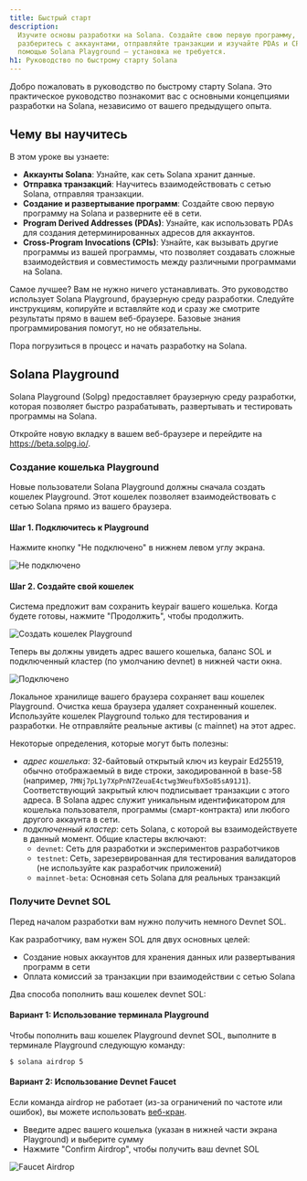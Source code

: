 ```yaml
---
title: Быстрый старт
description:
  Изучите основы разработки на Solana. Создайте свою первую программу,
  разберитесь с аккаунтами, отправляйте транзакции и изучайте PDAs и CPIs с
  помощью Solana Playground — установка не требуется.
h1: Руководство по быстрому старту Solana
---
```


Добро пожаловать в руководство по быстрому старту Solana. Это практическое
руководство познакомит вас с основными концепциями разработки на Solana,
независимо от вашего предыдущего опыта.

## Чему вы научитесь

В этом уроке вы узнаете:

- **Аккаунты Solana**: Узнайте, как сеть Solana хранит данные.
- **Отправка транзакций**: Научитесь взаимодействовать с сетью Solana, отправляя
  транзакции.
- **Создание и развертывание программ**: Создайте свою первую программу на
  Solana и разверните её в сети.
- **Program Derived Addresses (PDAs)**: Узнайте, как использовать PDAs для
  создания детерминированных адресов для аккаунтов.
- **Cross-Program Invocations (CPIs)**: Узнайте, как вызывать другие программы
  из вашей программы, что позволяет создавать сложные взаимодействия и
  совместимость между различными программами на Solana.

Самое лучшее? Вам не нужно ничего устанавливать. Это руководство использует
Solana Playground, браузерную среду разработки. Следуйте инструкциям, копируйте
и вставляйте код и сразу же смотрите результаты прямо в вашем веб-браузере.
Базовые знания программирования помогут, но не обязательны.

Пора погрузиться в процесс и начать разработку на Solana.

## Solana Playground

Solana Playground (Solpg) предоставляет браузерную среду разработки, которая
позволяет быстро разрабатывать, развертывать и тестировать программы на Solana.

Откройте новую вкладку в вашем веб-браузере и перейдите на
https://beta.solpg.io/.

<Steps>
<Step>

### Создание кошелька Playground

Новые пользователи Solana Playground должны сначала создать кошелек Playground.
Этот кошелек позволяет взаимодействовать с сетью Solana прямо из вашего
браузера.

#### Шаг 1. Подключитесь к Playground

Нажмите кнопку "Не подключено" в нижнем левом углу экрана.

![Не подключено](/assets/docs/intro/quickstart/pg-not-connected.png)

#### Шаг 2. Создайте свой кошелек

Система предложит вам сохранить keypair вашего кошелька. Когда будете готовы,
нажмите "Продолжить", чтобы продолжить.

![Создать кошелек Playground](/assets/docs/intro/quickstart/pg-create-wallet.png)

Теперь вы должны увидеть адрес вашего кошелька, баланс SOL и подключенный
кластер (по умолчанию devnet) в нижней части окна.

![Подключено](/assets/docs/intro/quickstart/pg-connected.png)

<Callout>
  Локальное хранилище вашего браузера сохраняет ваш кошелек Playground. Очистка
  кеша браузера удаляет сохраненный кошелек. Используйте кошелек Playground
  только для тестирования и разработки. Не отправляйте реальные активы (с
  mainnet) на этот адрес.
</Callout>

Некоторые определения, которые могут быть полезны:

- _адрес кошелька_: 32-байтовый открытый ключ из keypair Ed25519, обычно
  отображаемый в виде строки, закодированной в base-58 (например,
  `7MNj7pL1y7XpPnN7ZeuaE4ctwg3WeufbX5o85sA91J1`). Соответствующий закрытый ключ
  подписывает транзакции с этого адреса. В Solana адрес служит уникальным
  идентификатором для кошелька пользователя, программы (смарт-контракта) или
  любого другого аккаунта в сети.
- _подключенный кластер_: сеть Solana, с которой вы взаимодействуете в данный
  момент. Общие кластеры включают:
  - `devnet`: Сеть для разработки и экспериментов разработчиков
  - `testnet`: Сеть, зарезервированная для тестирования валидаторов (не
    используйте как разработчик приложений)
  - `mainnet-beta`: Основная сеть Solana для реальных транзакций

</Step>
<Step>

### Получите Devnet SOL

Перед началом разработки вам нужно получить немного Devnet SOL.

Как разработчику, вам нужен SOL для двух основных целей:

- Создание новых аккаунтов для хранения данных или развертывания программ в сети
- Оплата комиссий за транзакции при взаимодействии с сетью Solana

Два способа пополнить ваш кошелек devnet SOL:

#### Вариант 1: Использование терминала Playground

Чтобы пополнить ваш кошелек Playground devnet SOL, выполните в терминале
Playground следующую команду:

```terminal
$ solana airdrop 5
```

#### Вариант 2: Использование Devnet Faucet

Если команда airdrop не работает (из-за ограничений по частоте или ошибок), вы
можете использовать [веб-кран](https://faucet.solana.com/).

- Введите адрес вашего кошелька (указан в нижней части экрана Playground) и
  выберите сумму
- Нажмите "Confirm Airdrop", чтобы получить ваш devnet SOL

![Faucet Airdrop](/assets/docs/intro/quickstart/faucet-airdrop.gif)

</Step>
</Steps>
